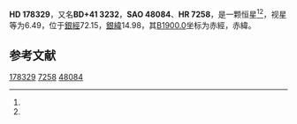 {{Starbox begin
| name = HD 178329
}}
{{Starbox observe
| epoch = [[J2000.0|J2000.0]]
| constell = {{星座名待查}}<ref name=SIMBAD>{{cite web
 | url=http://simbad.u-strasbg.fr/simbad/sim-id?Ident=HR+7258
 | title =Pulsating variable Star
 | publisher=Centre de Données astronomiques de Strasbourg
 | work=SIMBAD
 | accessdate=2012-07-13}}</ref><ref name=DATA>{{cite web
 | url=http://vizier.u-strasbg.fr/viz-bin/VizieR-5?-out.add=.&-source=5050&-corr=PK=HR&-out.max=9999&HR=7258
 | title=VizieR Detailed Page
 | accessdate=2012-07-13
 | archive-date=2016-03-04
 | archive-url=https://web.archive.org/web/20160304223701/http://vizier.u-strasbg.fr/viz-bin/VizieR-5?-out.add=.&-source=5050&-corr=PK=HR&-out.max=9999&HR=7258
 | dead-url=no
 }}</ref>
| 星官 = 
| ra = {{RA|19|6|17}}<ref name=SIMBAD /><ref name=DATA />
| dec = {{DEC|+41|24|50}}<ref name=SIMBAD /><ref name=DATA />
| appmag_v = 6.49<ref name=SIMBAD /><ref name=DATA />
}}
{{Starbox character
| class = B3V<ref name=SIMBAD /><ref name=DATA />
| b-v = -0.15<ref name=SIMBAD /><ref name=DATA />
| u-b = -0.64<ref name=SIMBAD /><ref name=DATA />
| r-i = <ref name=SIMBAD /><ref name=DATA />
| variable = 
}}
{{Starbox astrometry
| radial_v = -0.64
| prop_mo_ra = -21
| parallax = 
| p_error = 
}}
{{Starbox catalog
| names =BD+41 3232，[[SAO星表|SAO]] 48084，[[HD星表|HD]] 178329，[[HR星表|HR]] 7258}}
{{Starbox reference |Simbad=HR+7258}}
{{Starbox end}}

'''HD 178329'''，又名'''BD+41 3232'''，'''SAO 48084'''、'''HR 7258'''，是一颗恒星<ref name=SIMBAD /><ref name=DATA />，视星等为6.49，位于[[銀道座標系|銀經]]72.15，[[銀道座標系|銀緯]]14.98，其[[B1900.0|B1900.0]]坐标为赤經{{RA|19|3|2.5}}，赤緯{{DEC|+41|14.98|32}}。

== 参考文献 ==
{{reflist}}

{{star-stub}}

[[Category:HD和HDE天體|178329]]
[[Category:HR天體|7258]]
[[Category:SAO天體|48084]]